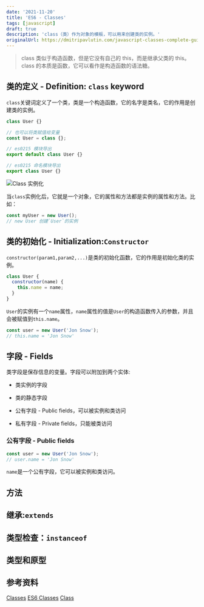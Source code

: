 ```yaml
---
date: '2021-11-20'
title: 'ES6 - Classes'
tags: [javascript]
draft: true
description: 'class（类）作为对象的模板，可以用来创建类的实例。'
originalUrl: https://dmitripavlutin.com/javascript-classes-complete-guide/
---
```


> class 类似于构造函数，但是它没有自己的 this，而是继承父类的 this。class 的本质是函数，它可以看作是构造函数的语法糖。

## 类的定义 - Definition: `class` keyword

`class`关键词定义了一个类，类是一个构造函数，它的名字是类名，它的作用是创建类的实例。

```javascript
class User {}

// 也可以将类赋值给变量
const User = class {};

// es0215 模块导出
export default class User {}

// es0215 命名模块导出
export class User {}
```

![Class 实例化](https://cdn.jsdelivr.net/gh/manonicu/pics@master/uPic/PWqlhI.jpg)

当`class`实例化后，它就是一个对象，它的属性和方法都是实例的属性和方法。比如：

```javascript
const myUser = new User();
// new User 创建`User`的实例
```

## 类的初始化 - Initialization:`Constructor`

`constructor(param1,param2,...)`是类的初始化函数，它的作用是初始化类的实例。

```javascript
class User {
  constructor(name) {
    this.name = name;
  }
}
```

`User`的实例有一个`name`属性，`name`属性的值是`User`的构造函数传入的参数，并且会被赋值到`this.name`。

```javascript
const user = new User('Jon Snow');
// this.name = 'Jon Snow'
```

## 字段 - Fields

类字段是保存信息的变量。字段可以附加到两个实体:

- 类实例的字段
- 类的静态字段

- 公有字段 - Public fields，可以被实例和类访问
- 私有字段 - Private fields，只能被类访问

### 公有字段 - Public fields

```javascript
const user = new User('Jon Snow');
// user.name = 'Jon Snow'
```

`name`是一个公有字段，它可以被实例和类访问。

## 方法

## 继承:`extends`

## 类型检查：`instanceof`

## 类型和原型

## 参考资料

[Classes](https://developer.mozilla.org/en-US/docs/Web/JavaScript/Reference/Classes)
[ES6 Classes](https://www.runoob.com/w3cnote/es6-class.html)
[Class](https://es6.ruanyifeng.com/#docs/class)
